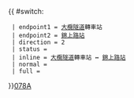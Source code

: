 {{ #switch: {{{format|}}}
  | endpoint1 = [[大欖隧道]]轉車站
  | endpoint2 = [[錦上路站公共運輸交匯處|錦上路站]]
  | direction = 2
  | status = {{HK Bus Status|P}}
  | inline = [[大欖隧道]]轉車站 ↔ [[錦上路站公共運輸交匯處|錦上路站]]
  | normal =
  | full =
}}<noinclude>[[category:新界專線小巴路線模板|078A]]</noinclude>